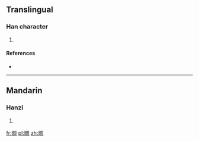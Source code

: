 ==Translingual==

===Han character===
{{Han char|rn=72|rad=日|as=08|sn=12|four=|canj=日月土口 (ABGR)}}

# {{defn|Han|sort=日08}}

====References====
* {{Han ref|kx=0496.280|dkj=13981|hdz=21519.110|uh=666D|ud=26221}}

----

==Mandarin==

===Hanzi===
{{cmn-hanzi|pin=[[zhǒu]] ([[zhou3]])|wg=chou<sup>3</sup>}}

# {{defn|lang=cmn|sort=日08}}

[[fr:晭]]
[[pl:晭]]
[[zh:晭]]